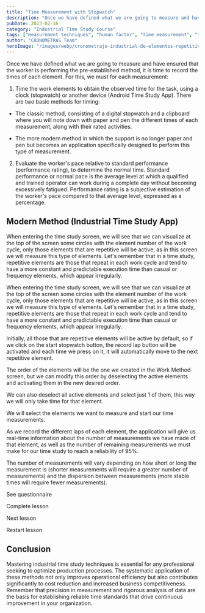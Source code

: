 ```yaml
---
title: "Time Measurement with Stopwatch"
description: "Once we have defined what we are going to measure and have ensured that the worker is performing the pre-established method, it is time to record the times of each element. For this, we must for each measurement..."
pubDate: 2023-02-16
category: "Industrial Time Study Course"
tags: ["measurement techniques", "human factor", "time measurement", "time study", "operator performance", "time study software", "element analysis", "work cycle"]
author: "CRONOMETRAS Team"
heroImage: "/images/webp/cronometraje-industrial-de-elementos-repetitivos-encadenados.webp"
---
```


Once we have defined what we are going to measure and have ensured that the worker is performing the pre-established method, it is time to record the times of each element. For this, we must for each measurement:

1. Time the work elements to obtain the observed time for the task, using a clock (stopwatch) or another device (Android Time Study App). There are two basic methods for timing:

- The classic method, consisting of a digital stopwatch and a clipboard where you will note down with paper and pen the different times of each measurement, along with their rated activities.

- The more modern method in which the support is no longer paper and pen but becomes an application specifically designed to perform this type of measurement.

2. Evaluate the worker's pace relative to standard performance (performance rating), to determine the normal time. Standard performance or normal pace is the average level at which a qualified and trained operator can work during a complete day without becoming excessively fatigued. Performance rating is a subjective estimation of the worker's pace compared to that average level, expressed as a percentage.

## Modern Method (Industrial Time Study App)

When entering the time study screen, we will see that we can visualize at the top of the screen some circles with the element number of the work cycle, only those elements that are repetitive will be active, as in this screen we will measure this type of elements. Let's remember that in a time study, repetitive elements are those that repeat in each work cycle and tend to have a more constant and predictable execution time than casual or frequency elements, which appear irregularly.

When entering the time study screen, we will see that we can visualize at the top of the screen some circles with the element number of the work cycle, only those elements that are repetitive will be active, as in this screen we will measure this type of elements. Let's remember that in a time study, repetitive elements are those that repeat in each work cycle and tend to have a more constant and predictable execution time than casual or frequency elements, which appear irregularly.

Initially, all those that are repetitive elements will be active by default, so if we click on the start stopwatch button, the record lap button will be activated and each time we press on it, it will automatically move to the next repetitive element.

The order of the elements will be the one we created in the Work Method screen, but we can modify this order by deselecting the active elements and activating them in the new desired order.

We can also deselect all active elements and select just 1 of them, this way we will only take time for that element.

We will select the elements we want to measure and start our time measurements.

As we record the different laps of each element, the application will give us real-time information about the number of measurements we have made of that element, as well as the number of remaining measurements we must make for our time study to reach a reliability of 95%.

The number of measurements will vary depending on how short or long the measurement is (shorter measurements will require a greater number of measurements) and the dispersion between measurements (more stable times will require fewer measurements).

See questionnaire

Complete lesson

Next lesson

Restart lesson

## Conclusion

Mastering industrial time study techniques is essential for any professional seeking to optimize production processes. The systematic application of these methods not only improves operational efficiency but also contributes significantly to cost reduction and increased business competitiveness. Remember that precision in measurement and rigorous analysis of data are the basis for establishing reliable time standards that drive continuous improvement in your organization.
